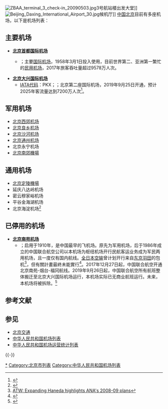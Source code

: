 {{redirect-multi|1|北京机场|北京机场的管理机构|首都机场集团}}
[[File:ZBAA_terminal_3_check-in_20090503.jpg|thumb]]3号航站楼出发大堂]]
[[File:Beijing_Daxing_International_Airport_30.jpg|thumb]]候机厅]]
[[中国|中国]][[北京|北京]]目前有多座机场，以下是机场列表：

==主要机场==
*'''[[北京首都国际机场|北京首都国际机场]]'''
**{{Airport codes|PEK|ZBAA}}；主要[[国际机场|国际机场]]，1958年3月1日投入使用，目前世界第二、亚洲第一繁忙的[[民用航空|民用]][[机场|机场]]，2017年旅客吞吐量超过9578万人次。
*'''[[北京大兴国际机场|北京大兴国际机场]]'''
**[[国际航空运输协会机场代码|IATA代码]]：PKX；{{Airport codes| |ZBAD}}；北京第二座国际机场，2019年9月25日开通，预计2025年客流量达到7200万人次<ref>{{cite news |title=北京新机场航站楼2019年7月建成 8分抵最远登机口 |url=http://www.xinhuanet.com//local/2016-02/20/c_1118103175.htm |accessdate=2018-11-13 |work=[[新华网|新华网]] |date=2016-02-20 |archive-date=2018-11-13 |archive-url=https://web.archive.org/web/20181113165841/http://www.xinhuanet.com//local/2016-02/20/c_1118103175.htm |dead-url=no }}</ref>。

==军用机场==
* [[北京西郊机场|北京西郊机场]]
* [[北京良乡机场|北京良乡机场]]
* [[北京沙河机场|北京沙河机场]]
* [[北京通州机场|北京通州机场]]
* 北京永宁机场
* [[北京南郊機場|北京南郊機場]]

==通用机场==
* [[北京定陵機場|北京定陵機場]]
* 延庆八达岭机场
* 密云穆家峪机场
* 平谷金海湖机场
* 北京海淀机场<ref>{{cite web |author1=中国民航局 |authorlink1=中国民用航空局 |title=北京海淀机场 |url=http://www.caac.gov.cn/GYMH/MHGK/YQZDTYJC/201810/t20181031_192544.html |accessdate=2020-06-09 |archive-date=2020-06-09 |archive-url=https://web.archive.org/web/20200609190633/http://www.caac.gov.cn/GYMH/MHGK/YQZDTYJC/201810/t20181031_192544.html |dead-url=no }}</ref>

==已停用的机场==

* '''[[北京南苑机场|北京南苑机场]]'''
**<s>{{Airport codes|NAY|ZBNY}}</s>；启用于1910年，是中国最早的飞机场。原先为军用机场，后于1986年成立的中国联合航空公司以本机场为枢纽机场开行民航客运业务成为军民两用机场，且一度仅有国内航线。[[全日本空输|全日本空输]]曾计划开行来自[[东京羽田机场|东京羽田]]的包机<ref>[http://www.a2a.aero/news/story.html?storyID=11496&print=Y ATW: Expanding Haneda highlights ANA's 2008-09 plans<!-- Bot generated title -->]{{dead link|date=2017年11月 |bot=InternetArchiveBot |fix-attempted=yes }}</ref>，但有關計畫最終未能實行<ref>{{Cite web |url=http://www.asahi.com/world/china/news/TKY200805070206.html |title=羽田―北京南苑空港定期チャーター、五輪前の就航絶望 |accessdate=2008-07-25 |language=Ja |archive-date=2008-07-25 |archive-url=https://web.archive.org/web/20080725144906/http://www.asahi.com/world/china/news/TKY200805070206.html |dead-url=no }}</ref>。2017年12月27日起，中国联合航空开通北京南苑-烟台-福冈航线。2019年9月26日起，中国联合航空所有航班整体搬迁至北京大兴国际机场运行，本机场实际已无商业航班运行。未来，本机场将被拆除。<ref>{{cite news |title=南苑机场关停搬迁工作提上日程 为中国最早的飞机场 |url=http://bj.people.com.cn/n2/2018/1012/c14540-32149460.html |accessdate=2018-11-13 |work=[[人民网|人民网]] |date=2018-10-12 |archive-date=2018-11-13 |archive-url=https://web.archive.org/web/20181113170127/http://bj.people.com.cn/n2/2018/1012/c14540-32149460.html |dead-url=no }}</ref>

==参考文献==
{{Reflist}}

== 参见 ==
{{Portal|中华人民共和国|北京|航空|中国建筑}}
* [[北京交通|北京交通]]
* [[中华人民共和国机场列表|中华人民共和国机场列表]]
* [[中华人民共和国机场运营统计列表|中华人民共和国机场运营统计列表]]

{{-}}
{{中华人民共和国各省级行政区|机场列表}}
{{中国民航枢纽}}
{{中华人民共和国机场}}
{{中国人民解放军机场|中}}

[[Category:北京市機場|*]]
[[Category:北京市列表|Category:北京市列表]]
[[Category:中华人民共和国机场列表|Category:中华人民共和国机场列表]]